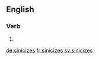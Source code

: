 
==English==

===Verb===
{{head|en}}

# {{en-third-person singular of|sinicize}}

[[de:sinicizes]]
[[fr:sinicizes]]
[[sv:sinicizes]]